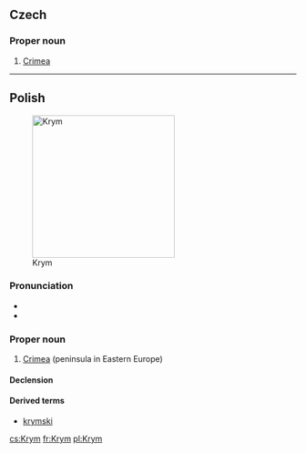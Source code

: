 ==Czech==

===Proper noun===
{{cs-proper noun|g=m}}

# [[Crimea]]

----

==Polish==
{{wikipedia|lang=pl}}
[[Image:Map_of_Ukraine_political_simple_Oblast_Krim.png|thumb|250px|Krym]]

===Pronunciation===
* {{audio|Pl-Krym.ogg|audio}}
* {{IPA|lang=pl|/krɨm/}}

===Proper noun===
{{head|pl|proper noun|g=m}}

# [[Crimea]] (peninsula in Eastern Europe)

====Declension====
{{pl-decl-noun-sing|Krym|Krymu|Krymowi|Krym|Krymem|Krymie|Krymie}}

====Derived terms====
* [[krymski]]

[[cs:Krym]]
[[fr:Krym]]
[[pl:Krym]]